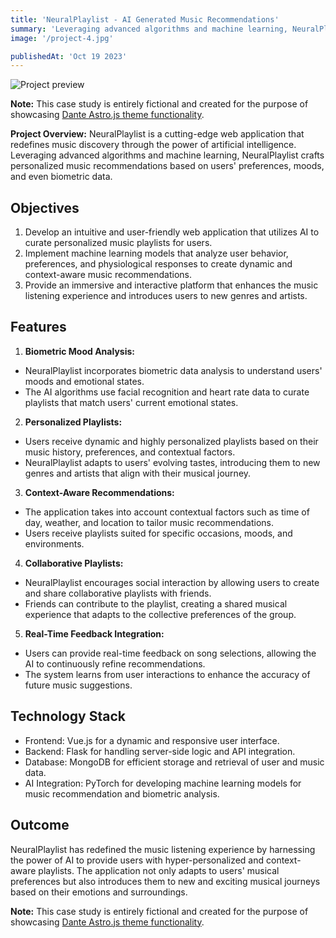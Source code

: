 ```yaml
---
title: 'NeuralPlaylist - AI Generated Music Recommendations'
summary: 'Leveraging advanced algorithms and machine learning, NeuralPlaylist crafts personalized music recommendations based on users' preferences, moods, and even biometric data.'
image: '/project-4.jpg'

publishedAt: 'Oct 19 2023'
---
```


![Project preview](/project-5.jpg)

**Note:** This case study is entirely fictional and created for the purpose of showcasing [Dante Astro.js theme functionality](https://justgoodui.com/astro-themes/dante/).

**Project Overview:**
NeuralPlaylist is a cutting-edge web application that redefines music discovery through the power of artificial intelligence. Leveraging advanced algorithms and machine learning, NeuralPlaylist crafts personalized music recommendations based on users' preferences, moods, and even biometric data.

## Objectives

1. Develop an intuitive and user-friendly web application that utilizes AI to curate personalized music playlists for users.
2. Implement machine learning models that analyze user behavior, preferences, and physiological responses to create dynamic and context-aware music recommendations.
3. Provide an immersive and interactive platform that enhances the music listening experience and introduces users to new genres and artists.

## Features

1. **Biometric Mood Analysis:**

- NeuralPlaylist incorporates biometric data analysis to understand users' moods and emotional states.
- The AI algorithms use facial recognition and heart rate data to curate playlists that match users' current emotional states.

2. **Personalized Playlists:**

- Users receive dynamic and highly personalized playlists based on their music history, preferences, and contextual factors.
- NeuralPlaylist adapts to users' evolving tastes, introducing them to new genres and artists that align with their musical journey.

3. **Context-Aware Recommendations:**

- The application takes into account contextual factors such as time of day, weather, and location to tailor music recommendations.
- Users receive playlists suited for specific occasions, moods, and environments.

4. **Collaborative Playlists:**

- NeuralPlaylist encourages social interaction by allowing users to create and share collaborative playlists with friends.
- Friends can contribute to the playlist, creating a shared musical experience that adapts to the collective preferences of the group.

5. **Real-Time Feedback Integration:**

- Users can provide real-time feedback on song selections, allowing the AI to continuously refine recommendations.
- The system learns from user interactions to enhance the accuracy of future music suggestions.

## Technology Stack

- Frontend: Vue.js for a dynamic and responsive user interface.
- Backend: Flask for handling server-side logic and API integration.
- Database: MongoDB for efficient storage and retrieval of user and music data.
- AI Integration: PyTorch for developing machine learning models for music recommendation and biometric analysis.

## Outcome

NeuralPlaylist has redefined the music listening experience by harnessing the power of AI to provide users with hyper-personalized and context-aware playlists. The application not only adapts to users' musical preferences but also introduces them to new and exciting musical journeys based on their emotions and surroundings.

**Note:** This case study is entirely fictional and created for the purpose of showcasing [Dante Astro.js theme functionality](https://justgoodui.com/astro-themes/dante/).
